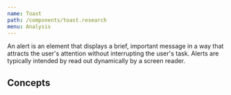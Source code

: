 ```yaml
---
name: Toast
path: /components/toast.research
menu: Analysis
---
```


An alert is an element that displays a brief, important message in a way that attracts the user's attention without interrupting the user's task. Alerts are typically intended by read out dynamically by a screen reader.


<ComponentCoverage component="Toast" />


## Concepts

<Concepts component="Toast" />
